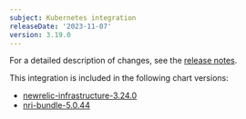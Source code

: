 ```yaml
---
subject: Kubernetes integration
releaseDate: '2023-11-07'
version: 3.19.0
---
```


For a detailed description of changes, see the [release notes](https://github.com/newrelic/nri-kubernetes/releases/tag/v3.19.0).

This integration is included in the following chart versions:

* [newrelic-infrastructure-3.24.0](https://github.com/newrelic/nri-kubernetes/releases/tag/newrelic-infrastructure-3.24.0)
* [nri-bundle-5.0.44](https://github.com/newrelic/helm-charts/releases/tag/nri-bundle-5.0.44)
